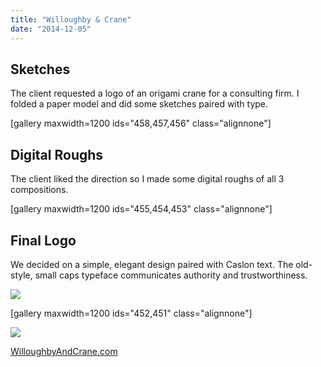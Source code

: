 ```yaml
---
title: "Willoughby & Crane"
date: "2014-12-05"
---
```



## Sketches

The client requested a logo of an origami crane for a consulting firm. I folded a paper model and did some sketches paired with type.

\[gallery maxwidth=1200 ids="458,457,456" class="alignnone"\]

## Digital Roughs

The client liked the direction so I made some digital roughs of all 3 compositions.

\[gallery maxwidth=1200 ids="455,454,453" class="alignnone"\]

## Final Logo

We decided on a simple, elegant design paired with Caslon text. The old-style, small caps typeface communicates authority and trustworthiness.

![](https://bradford.digital/bradford-digital/wp-content/uploads/willoughby-crane_logo-final-long.png)

\[gallery maxwidth=1200 ids="452,451" class="alignnone"\]

![](https://bradford.digital/bradford-digital/wp-content/uploads/willoughby-crane_business-card.jpg)

[WilloughbyAndCrane.com](http://www.willoughbyandcrane.com/)
